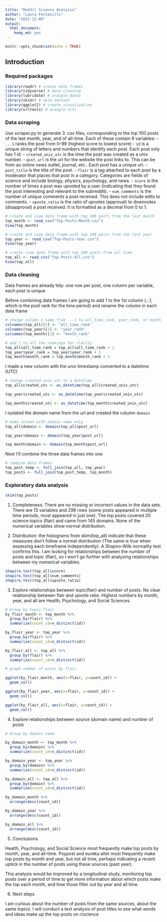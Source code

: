 ```yaml
---
title: "Reddit Science Analysis"
author: "Laura Fontanills"
date: "2022-12-08"
output: 
  html_document: 
    keep_md: yes
---
```


```r
knitr::opts_chunk$set(echo = TRUE)
```

## Introduction

### Required packages

```r
library(readr) # create data frames
library(tidyverse) # data cleaning
library(lubridate) # wrangle dates
library(skimr) # skim dataset
library(ggplot2) # create visualization
library(urltools) # wrangle urls
```

### Data scraping

Use scraper.py to generate 3 .csv files, corresponding to the top 100 posts of the last month, year, and of all-time. Each of these contain 9 variables:
- `...1` ranks the post from 0-99 (highest score to lowest score)
- `id` is a unique string of letters and numbers that identify each post. Each post only has 1 id.
- `created_unix_utc` is the time the post was created as a unix number.
- `post_url` is the url for the website the post links to. This can be from an online news outlet, journal, etc.. Each post has a unique url.
- `post_title` is the title of the post.
- `flair` is a tag attached to each post by a moderator that places that post in a category. Categories are fields of science and include biology, physics, psychology, and news.
- `score` is the number of times a post was upvoted by a user (indicating that they found the post interesting and relevant to the subreddit).
- `num_comments` is the number of unique comments a post received. This does not include edits to comments.
- `upvote_ratio` is the ratio of upvotes (approval) to downvotes (disapproval) a post received. It is formatted as a decimal from 0 to 1.

```r
# create and view data frame with top 100 posts from the last month
top_month <- read_csv("Top-Posts-Month.csv")
View(top_month)

# create and view data frame with top 100 posts from the last year
top_year <- read_csv("Top-Posts-Year.csv")
View(top_year)

# create view data frame with top 100 posts from all time
top_all <- read_csv("Top-Posts-All.csv")
View(top_all)
```

### Data cleaning

Data frames are already tidy: one row per post, one column per variable, each post is unique

Before combining data frames I am going to add 1 to the 1st column (...1, which is the post rank for the time period) and rename the column in each data frame 
```r
# change column 1 name from ...1 to all_time_rank, year_rank, or month_rank
colnames(top_all)[1] <- "all_time_rank"
colnames(top_year)[1] <- "year_rank"
colnames(top_month)[1] <- "month_rank"

# add 1 to all the rankings for clarity
top_all$all_time_rank = top_all$all_time_rank + 1
top_year$year_rank = top_year$year_rank + 1
top_month$month_rank = top_month$month_rank + 1
```

I made a new column with the unix timestamp converted to a datetime (UTC)

```r
# change created_unix_utc to a datetime
top_all$created_utc <- as_datetime(top_all$created_unix_utc)

top_year$created_utc <- as_datetime(top_year$created_unix_utc)

top_month$created_utc <- as_datetime(top_month$created_unix_utc)
```

I isolated the domain name from the url and created the column `domain`
```r
# make column with domain name only
top_all$domain <- domain(top_all$post_url)

top_year$domain <- domain(top_year$post_url)

top_month$domain <- domain(top_month$post_url)
```


Next I'll combine the three data frames into one
```r
# combine data frames
top_post_temp <- full_join(top_all, top_year)
top_posts <- full_join(top_post_temp, top_month)
```

### Exploratory data analysis

```r
skim(top_posts)
```
1. Completeness: There are no missing or incorrect values in the data sets. There are 13 variables and 298 rows (some posts appeared in multiple time periods, most appeared in just one). The top posts covered 20 science topics (flair) and came from 145 domains. None of the numerical variables show normal distribution. 

2. Distribution: the histograms from skim(top_all) indicate that these measures don't follow a normal distribution (The same is true when assessing each timeframe independently). A Shapiro-Wilk normality test confirms this. I am looking for relationships between the number of posts and topic (flair), so I won't go further with analyzing relationships between my numerical variables.

```r
shapiro.test(top_all$score)
shapiro.test(top_all$num_comments)
shapiro.test(top_all$upvote_ratio)
```

3. Explore relationships between topic(flair) and number of posts. No clear relationship between flair and upvote ratio. Highest numbers by month, year, and all are Health, Psychology, and Social Sciences

```r
# Group by topic flair
by_flair_month <- top_month %>% 
  group_by(flair) %>% 
  summarize(count_id=n_distinct(id))

by_flair_year <- top_year %>% 
  group_by(flair) %>% 
  summarize(count_id=n_distinct(id))

by_flair_all <- top_all %>% 
  group_by(flair) %>% 
  summarize(count_id=n_distinct(id))

# graph number of posts by flair

ggplot(by_flair_month, aes(x=flair, y=count_id)) +
  geom_col()

ggplot(by_flair_year, aes(x=flair, y=count_id)) +
  geom_col()

ggplot(by_flair_all, aes(x=flair, y=count_id)) +
  geom_col()

```

4. Explore relationships between source (domain name) and number of posts

```r
# Group by domain name

by_domain_month <- top_month %>% 
  group_by(domain) %>% 
  summarize(count_id=n_distinct(id))

by_domain_year <- top_year %>% 
  group_by(domain) %>% 
  summarize(count_id=n_distinct(id))

by_domain_all <- top_all %>% 
  group_by(domain) %>% 
  summarize(count_id=n_distinct(id))

by_domain_month %>% 
  arrange(desc(count_id))

by_domain_year %>% 
  arrange(desc(count_id))

by_domain_all %>% 
  arrange(desc(count_id))
```

5. Conclusions

Health, Psychology, and Social Science most frequently make top posts by month, year, and all-time. Psypost and eureka altet most frequently make top posts by month and year, but not all time, perhaps indicating a recent uptick in the number of posts using these sources (past year). 

This analysis would be improved by a longitudinal study, monitoring top posts over a period of time to get more information about which posts make the top each month, and how those filter out by year and all time. 

6. Next steps

I am curious about the number of posts from the same sources, about the same topics. I will conduct a text analysis of post titles to see what words and ideas make up the top posts on r/science